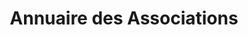 ---
layout: ../../../layouts/AssoSort.astro
title: "Annuaire des Associations"
typeFilter: ecologie
affiliationFilter: su
---